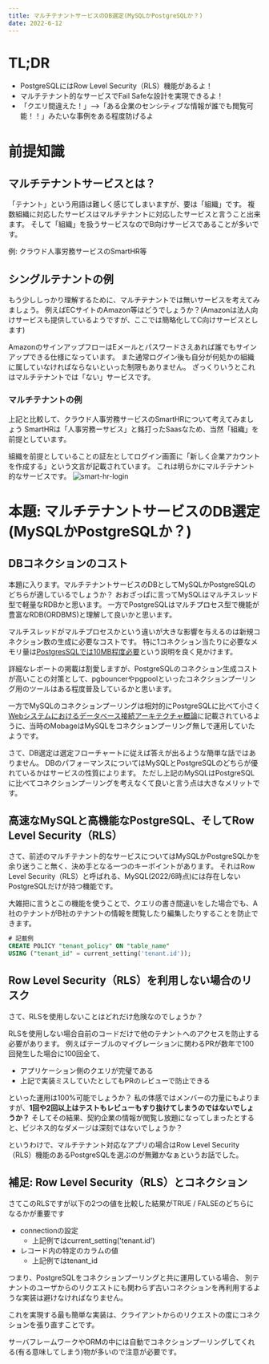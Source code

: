 ```yaml
---
title: マルチテナントサービスのDB選定(MySQLかPostgreSQLか？)
date: 2022-6-12
---
```


# TL;DR
- PostgreSQLにはRow Level Security（RLS）機能があるよ！
- マルチテナント的なサービスでFail Safeな設計を実現できるよ！
- 「クエリ間違えた！」-->「ある企業のセンシティブな情報が誰でも閲覧可能！！」みたいな事例をある程度防げるよ

# 前提知識

## マルチテナントサービスとは？

「テナント」という用語は難しく感じてしまいますが、要は「組織」です。
複数組織に対応したサービスはマルチテナントに対応したサービスと言うこと出来ます。
そして「組織」を扱うサービスなのでB向けサービスであることが多いです。

例: クラウド人事労務サービスのSmartHR等

## シングルテナントの例
もう少ししっかり理解するために、マルチテナントでは無いサービスを考えてみましょう。
例えばECサイトのAmazon等はどうでしょうか？(Amazonは法人向けサービスも提供しているようですが、ここでは簡略化してC向けサービスとします)

AmazonのサインアップフローはEメールとパスワードさえあれば誰でもサインアップできる仕様になっています。
また通常ログイン後も自分が何処かの組織に属していなければならないといった制限もありません。
ざっくりいうとこれはマルチテナントでは「ない」サービスです。

### マルチテナントの例
上記と比較して、クラウド人事労務サービスのSmartHRについて考えてみましょう
SmartHRは「人事労務ーサビス」と銘打ったSaasなため、当然「組織」を前提としています。

組織を前提としていることの証左としてログイン画面に「新しく企業アカウントを作成する」という文言が記載されています。
これは明らかにマルチテナント的なサービスです。
![smart-hr-login](/posts/multi-tenant-db-mysql-or-postgresql/smart-hr-login-screen.png)

# 本題: マルチテナントサービスのDB選定(MySQLかPostgreSQLか？)

## DBコネクションのコスト
本題に入ります。マルチテナントサービスのDBとしてMySQLかPostgreSQLのどちらが適しているでしょうか？
おおざっぱに言ってMySQLはマルチスレッド型で軽量なRDBかと思います。
一方でPostgreSQLはマルチプロセス型で機能が豊富なRDB(ORDBMS)と理解して良いかと思います。

マルチスレッドがマルチプロセスかという違いが大きな影響を与えるのは新規コネクション数の生成に必要なコストです。
特に1コネクション当たりに必要なメモリ量は[PostgresSQLでは10MB程度必要](https://cloud.ibm.com/docs/databases-for-postgresql?topic=databases-for-postgresql-managing-connections&locale=ja#-)という説明を良く見かけます。

詳細なレポートの掲載は割愛しますが、PostgreSQLのコネクション生成コストが高いことの対策として、pgbouncerやpgpoolといったコネクションプーリング用のツールはある程度普及しているかと思います。

一方でMySQLのコネクションプーリングは相対的にPostgreSQLに比べて小さく[Webシステムにおけるデータベース接続アーキテクチャ概論](https://blog.yuuk.io/entry/architecture-of-database-connection#PostgreSQL%E3%81%A8MySQL)に記載されているように、当時のMobageはMySQLをコネクションプーリング無しで運用していたようです。

さて、DB選定は選定フローチャートに従えば答えが出るような簡単な話ではありません。
DBのパフォーマンスについてはMySQLとPostgreSQLのどちらが優れているかはサービスの性質によります。
ただし上記のMySQLはPostgreSQLに比べてコネクションプーリングを考えなくて良いと言う点は大きなメリットです。

## 高速なMySQLと高機能なPostgreSQL、そしてRow Level Security（RLS）

さて、前述のマルチテナント的なサービスについてはMySQLかPostgreSQLかを余り迷うこと無く、決め手となる一つのキーポイントがあります。
それはRow Level Security（RLS）と呼ばれる、MySQL(2022/6時点)には存在しないPostgreSQLだけが持つ機能です。

大雑把に言うとこの機能を使うことで、クエリの書き間違いをした場合でも、A社のテナントがB社のテナントの情報を閲覧したり編集したりすることを防止できます。

```sql
# 記載例
CREATE POLICY "tenant_policy" ON "table_name"
USING ("tenant_id" = current_setting('tenant.id'));
```

## Row Level Security（RLS）を利用しない場合のリスク

さて、RLSを使用しないことはどれだけ危険なのでしょうか？

RLSを使用しない場合自前のコードだけで他のテナントへのアクセスを防止する必要があります。
例えばテーブルのマイグレーションに関わるPRが数年で100回発生した場合に100回全て、
- アプリケーション側のクエリが完璧である
- 上記で実装ミスしていたとしてもPRのレビューで防止できる

といった運用は100%可能でしょうか？
私の体感ではメンバーの力量にもよりますが、**1回や2回以上はテストもレビューもすり抜けてしまうのではないでしょうか？**
そしてその結果、契約企業の情報が閲覧し放題になってしまったとすると、ビジネス的なダメージは深刻ではないでしょうか？

というわけで、マルチテナント対応なアプリの場合はRow Level Security（RLS）機能のあるPostgreSQLを選ぶのが無難かなぁというお話でした。

## 補足: Row Level Security（RLS）とコネクション

さてこのRLSですが以下の2つの値を比較した結果がTRUE / FALSEのどちらになるかが重要です
- connectionの設定
  - 上記例ではcurrent_setting('tenant.id')
- レコード内の特定のカラムの値
  - 上記例ではtenant_id

つまり、PostgreSQLをコネクションプーリングと共に運用している場合、
別テナントのユーザからのリクエストにも関わらず古いコネクションを再利用するような実装は避けなければなりません。

これを実現する最も簡単な実装は、クライアントからのリクエストの度にコネクションを張り直すことです。

サーバフレームワークやORMの中には自動でコネクションプーリングしてくれる(有る意味してしまう)物が多いので注意が必要です。
